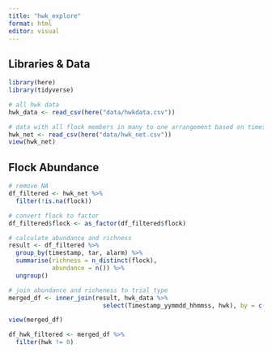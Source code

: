 ```yaml
---
title: "hwk_explore"
format: html
editor: visual
---
```


## Libraries & Data

```r
library(here)
library(tidyverse)

# all hwk data
hwk_data <- read_csv(here("data/hwkdata.csv"))

# data with all flock members in many to one arrangement based on timestamp
hwk_net <- read_csv(here("data/hwk_net.csv"))
view(hwk_net)
```

## Flock Abundance

```r
# remove NA
df_filtered <- hwk_net %>% 
  filter(!is.na(flock))

# convert flock to factor
df_filtered$flock <- as_factor(df_filtered$flock)

# calculate abundance and richness
result <- df_filtered %>%
  group_by(timestamp, tar, alarm) %>%
  summarise(richness = n_distinct(flock),
            abundance = n()) %>%
  ungroup()

# join abundance and richeness to trial type
merged_df <- inner_join(result, hwk_data %>% 
                          select(Timestamp_yymmdd_hhmmss, hwk), by = c("timestamp" = "Timestamp_yymmdd_hhmmss"))

view(merged_df)

df_hwk_filtered <- merged_df %>% 
  filter(hwk != 0)


```
